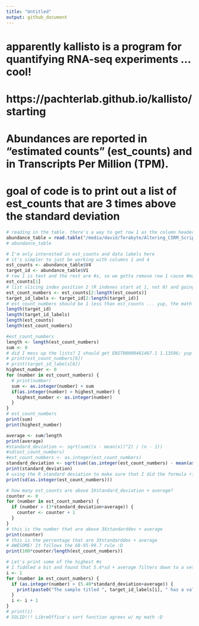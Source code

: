 ```yaml
---
title: "Untitled"
output: github_document
---
```



# apparently kallisto is a program for quantifying RNA-seq experiments ... cool!
# https://pachterlab.github.io/kallisto/starting 
# Abundances are reported in “estimated counts” (est_counts) and in Transcripts Per Million (TPM).
# goal of code is to print out a list of est_counts that are 3 times above the standard deviation
```r
# reading in the table. there's a way to get row 1 as the column headers, but I can't remember ... it doesn't matter
abundance_table = read.table("/media/david/Terabyte/Altering_CIRM_Scripts/kriegsteinRadialGliaStudy1/Submitted_Many_Directoies/kallistoOut/Hi_GW16_1/abundance.tsv")
# abundance_table
```


```r
# I'm only interested in est_counts and data labels here
# it's simpler to just be working with columns 1 and 4
est_counts <- abundance_table$V4
target_id <- abundance_table$V1
# row 1 is text and the rest are #s, so we gotta remove row 1 cause #math
est_counts[1]
# list slicing index position 2 (R indexes start at 1, not 0) and going to length of est_counts
est_count_numbers <- est_counts[2:length(est_counts)]
target_id_labels <- target_id[2:length(target_id)]
# est_count_numbers should be 1 less than est_counts ... yup, the math checks out
length(target_id)
length(target_id_labels)
length(est_counts)
length(est_count_numbers)
```

```r
#est_count_numbers
length <- length(est_count_numbers)
sum <- 0
# did I mess up the lists? I should get ENST00000461467.1 1.13596; yup :)
# print(est_count_numbers[6])
# print(target_id_labels[6])
highest_number <- 0
for (number in est_count_numbers) {
  # print(number)
  sum <- as.integer(number) + sum
  if(as.integer(number) > highest_number) {
    highest_number <- as.integer(number)
  }
}
# est_count_numbers
print(sum)
print(highest_number)

average <- sum/length
print(average)
#standard_deviation <- sqrt(sum((x - mean(x))^2) / (n - 1))
#sd(est_count_numbers)
#est_count_numbers <- as.integer(est_count_numbers)
standard_deviation <- sqrt(sum((as.integer(est_count_numbers) - mean(as.integer(est_count_numbers)))^2) / (length - 1))
print(standard_deviation)
# using the R standard deviation to make sure that I did the formula right
print(sd(as.integer(est_count_numbers)))
```

```r
# how many est_counts are above 3Xstandard_deviation + average?
counter <- 0
for (number in est_count_numbers) {
  if (number > (3*standard_deviation+average)) {
    counter <- counter + 1
  }
}
# this is the number that are above 3Xstandarddev + average
print(counter)
# this is the percentage that are 3Xstandarddev + average
# AWESOME! It follows the 68-95-99.7 rule :D
print(100*counter/length(est_count_numbers))
```

```r
# Let's print some of the highest #s
# I fiddled a bit and found that 5.4*sd + average filters down to a set of numbers that we can manually check the tsv file for
i <- 1
for (number in est_count_numbers) {
  if (as.integer(number) > (5.40*standard_deviation+average)) {
    print(paste0("The sample titled ", target_id_labels[i], " has a value of ", est_count_numbers[i]))
  }
  i <- i + 1
}
# print(i)
# SOLID!!! LibreOffice's sort function agrees w/ my math :D
```
